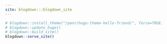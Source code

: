 ```yaml
---
site: blogdown:::blogdown_site
---
```

```r
# blogdown::install_theme("/panr/hugo-theme-hello-friend/", force=TRUE)
# blogdown::update_hugo()
# blogdown::build_site()
blogdown::serve_site()
```
